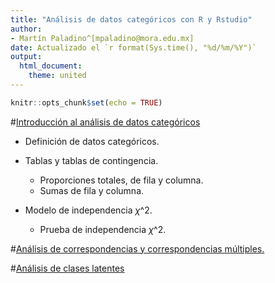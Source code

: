 ```yaml
---
title: "Análisis de datos categóricos con R y Rstudio"
author: 
- Martín Paladino^[mpaladino@mora.edu.mx]
date: Actualizado el `r format(Sys.time(), "%d/%m/%Y")`
output: 
  html_document: 
    theme: united
---
```


```r
knitr::opts_chunk$set(echo = TRUE)
```

#[Introducción al análisis de datos categóricos](https://martinpaladino.github.io/Datos_categoricos.html)

- Definición de datos categóricos. 

- Tablas y tablas de contingencia. 
    - Proporciones totales, de fila y columna. 
    - Sumas de fila y columna. 
    
- Modelo de independencia $\chi$^2.
    - Prueba de independencia $\chi$^2.
    
#[Análisis de correspondencias y correspondencias múltiples.]()

#[Análisis de clases latentes]()